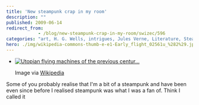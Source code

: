 ```yaml
---
title: 'New steampunk crap in my room'
description: ""
published: 2009-06-14
redirect_from: 
            - /blog/new-steampunk-crap-in-my-room/swizec/596
categories: "art, H. G. Wells, intrigues, Jules Verne, Literature, Steampunk, Steampunk Magazine, Uncategorized"
hero: ./img/wikipedia-commons-thumb-e-e1-Early_flight_02561u_%282%29.jpg-300px-Early_flight_02561u_%282%29.jpg
---
```

- [![Utopian flying machines of the previous centur...](./img/wikipedia-commons-thumb-e-e1-Early_flight_02561u_%282%29.jpg-300px-Early_flight_02561u_%282%29.jpg "Utopian flying machines of the previous centur...")](http://commons.wikipedia.org/wiki/Image:Early_flight_02561u_%282%29.jpg)

  Image via [Wikipedia](http://commons.wikipedia.org/wiki/Image:Early_flight_02561u_%282%29.jpg)

Some of you probably realise that I&#x27;m a bit of a steampunk and have been even since before I realised steampunk was what I was a fan of. Think I called it